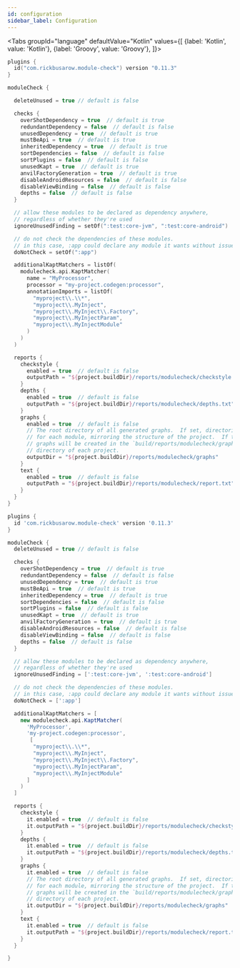 ```yaml
---
id: configuration
sidebar_label: Configuration
---
```



<Tabs groupId="language"
      defaultValue="Kotlin"
      values={[
        {label: 'Kotlin', value: 'Kotlin'}, {label: 'Groovy', value: 'Groovy'},
      ]}>

  <TabItem value="Kotlin">

``` kotlin title="root/build.gradle.kts"
plugins {
  id("com.rickbusarow.module-check") version "0.11.3"
}

moduleCheck {

  deleteUnused = true // default is false

  checks {
    overShotDependency = true  // default is true
    redundantDependency = false  // default is false
    unusedDependency = true  // default is true
    mustBeApi = true  // default is true
    inheritedDependency = true  // default is true
    sortDependencies = false  // default is false
    sortPlugins = false  // default is false
    unusedKapt = true  // default is true
    anvilFactoryGeneration = true  // default is true
    disableAndroidResources = false  // default is false
    disableViewBinding = false  // default is false
    depths = false  // default is false
  }

  // allow these modules to be declared as dependency anywhere,
  // regardless of whether they're used
  ignoreUnusedFinding = setOf(":test:core-jvm", ":test:core-android")

  // do not check the dependencies of these modules.
  // in this case, :app could declare any module it wants without issue
  doNotCheck = setOf(":app")

  additionalKaptMatchers = listOf(
    modulecheck.api.KaptMatcher(
      name = "MyProcessor",
      processor = "my-project.codegen:processor",
      annotationImports = listOf(
        "myproject\\.\\*",
        "myproject\\.MyInject",
        "myproject\\.MyInject\\.Factory",
        "myproject\\.MyInjectParam",
        "myproject\\.MyInjectModule"
      )
    )
  )

  reports {
    checkstyle {
      enabled = true  // default is false
      outputPath = "${project.buildDir}/reports/modulecheck/checkstyle.xml"
    }
    depths {
      enabled = true  // default is false
      outputPath = "${project.buildDir}/reports/modulecheck/depths.txt"
    }
    graphs {
      enabled = true  // default is false
      // The root directory of all generated graphs.  If set, directories will be created
      // for each module, mirroring the structure of the project.  If this property is null,
      // graphs will be created in the `build/reports/modulecheck/graphs/` relative
      // directory of each project.
      outputDir = "${project.buildDir}/reports/modulecheck/graphs"
    }
    text {
      enabled = true  // default is false
      outputPath = "${project.buildDir}/reports/modulecheck/report.txt"
    }
  }
}
```

  </TabItem>

  <TabItem value="Groovy">

``` groovy title="root/build.gradle"
plugins {
  id 'com.rickbusarow.module-check' version '0.11.3'
}

moduleCheck {
  deleteUnused = true // default is false

  checks {
    overShotDependency = true  // default is true
    redundantDependency = false  // default is false
    unusedDependency = true  // default is true
    mustBeApi = true  // default is true
    inheritedDependency = true  // default is true
    sortDependencies = false  // default is false
    sortPlugins = false  // default is false
    unusedKapt = true  // default is true
    anvilFactoryGeneration = true  // default is true
    disableAndroidResources = false  // default is false
    disableViewBinding = false  // default is false
    depths = false  // default is false
  }

  // allow these modules to be declared as dependency anywhere,
  // regardless of whether they're used
  ignoreUnusedFinding = [':test:core-jvm', ':test:core-android']

  // do not check the dependencies of these modules.
  // in this case, :app could declare any module it wants without issue
  doNotCheck = [':app']

  additionalKaptMatchers = [
    new modulecheck.api.KaptMatcher(
      'MyProcessor',
      'my-project.codegen:processor',
       [
        "myproject\\.\\*",
        "myproject\\.MyInject",
        "myproject\\.MyInject\\.Factory",
        "myproject\\.MyInjectParam",
        "myproject\\.MyInjectModule"
      ]
    )
  ]

  reports {
    checkstyle {
      it.enabled = true  // default is false
      it.outputPath = "${project.buildDir}/reports/modulecheck/checkstyle.xml"
    }
    depths {
      it.enabled = true  // default is false
      it.outputPath = "${project.buildDir}/reports/modulecheck/depths.txt"
    }
    graphs {
      it.enabled = true  // default is false
      // The root directory of all generated graphs.  If set, directories will be created
      // for each module, mirroring the structure of the project.  If this property is null,
      // graphs will be created in the `build/reports/modulecheck/graphs/` relative
      // directory of each project.
      it.outputDir = "${project.buildDir}/reports/modulecheck/graphs"
    }
    text {
      it.enabled = true  // default is false
      it.outputPath = "${project.buildDir}/reports/modulecheck/report.txt"
    }
  }

}
```
  </TabItem>
</Tabs>
